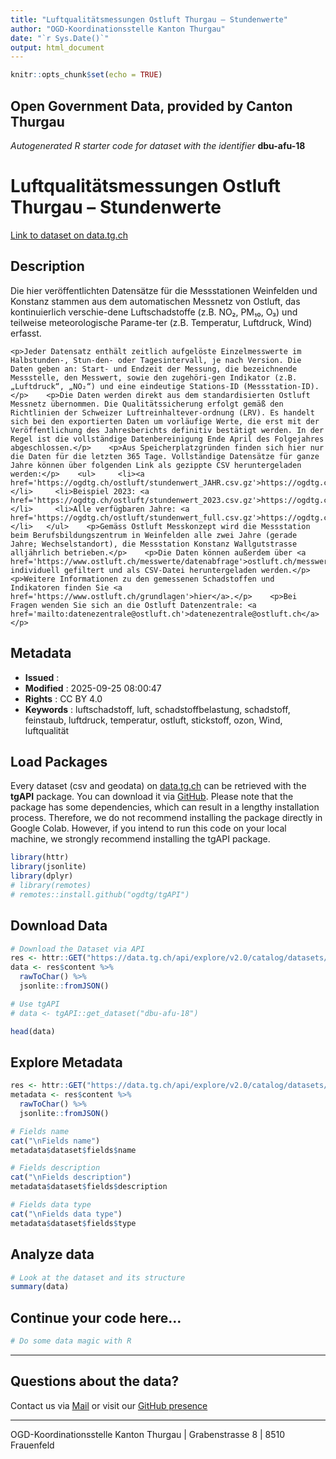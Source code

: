 ```yaml
---
title: "Luftqualitätsmessungen Ostluft Thurgau – Stundenwerte"
author: "OGD-Koordinationsstelle Kanton Thurgau"
date: "`r Sys.Date()`"
output: html_document
---
```


```r
knitr::opts_chunk$set(echo = TRUE)
```

## Open Government Data, provided by **Canton Thurgau**
*Autogenerated R starter code for dataset with the identifier* **dbu-afu-18**


# **Luftqualitätsmessungen Ostluft Thurgau – Stundenwerte**

[Link to dataset on data.tg.ch](https://data.tg.ch/explore/dataset/dbu-afu-18/information/)

## Description

<p>Die hier veröffentlichten Datensätze für die Messstationen Weinfelden und Konstanz stammen aus dem automatischen Messnetz von Ostluft, das kontinuierlich verschie-dene Luftschadstoffe (z.B. NO₂, PM₁₀, O₃) und teilweise meteorologische Parame-ter (z.B. Temperatur, Luftdruck, Wind) erfasst.</p>    <p>Jeder Datensatz enthält zeitlich aufgelöste Einzelmesswerte im Halbstunden-, Stun-den- oder Tagesintervall, je nach Version. Die Daten geben an: Start- und Endzeit der Messung, die bezeichnende Messstelle, den Messwert, sowie den zugehöri-gen Indikator (z.B. „Luftdruck“, „NO₂“) und eine eindeutige Stations-ID (Messstation-ID).</p>    <p>Die Daten werden direkt aus dem standardisierten Ostluft Messnetz übernommen. Die Qualitätssicherung erfolgt gemäß den Richtlinien der Schweizer Luftreinhaltever-ordnung (LRV). Es handelt sich bei den exportierten Daten um vorläufige Werte, die erst mit der Veröffentlichung des Jahresberichts definitiv bestätigt werden. In der Regel ist die vollständige Datenbereinigung Ende April des Folgejahres abgeschlossen.</p>    <p>Aus Speicherplatzgründen finden sich hier nur die Daten für die letzten 365 Tage. Vollständige Datensätze für ganze Jahre können über folgenden Link als gezippte CSV heruntergeladen werden:</p>    <ul>     <li><a href='https://ogdtg.ch/ostluft/stundenwert_JAHR.csv.gz'>https://ogdtg.ch/ostluft/stundenwert_JAHR.csv.gz</a></li>     <li>Beispiel 2023: <a href='https://ogdtg.ch/ostluft/stundenwert_2023.csv.gz'>https://ogdtg.ch/ostluft/stundenwert_2023.csv.gz</a></li>     <li>Alle verfügbaren Jahre: <a href='https://ogdtg.ch/ostluft/stundenwert_full.csv.gz'>https://ogdtg.ch/ostluft/stundenwert_full.csv.gz</a></li>   </ul>    <p>Gemäss Ostluft Messkonzept wird die Messstation beim Berufsbildungszentrum in Weinfelden alle zwei Jahre (gerade Jahre; Wechselstandort), die Messstation Konstanz Wallgutstrasse alljährlich betrieben.</p>    <p>Die Daten können außerdem über <a href='https://www.ostluft.ch/messwerte/datenabfrage'>ostluft.ch/messwerte/datenabfrage</a> individuell gefiltert und als CSV-Datei heruntergeladen werden.</p>    <p>Weitere Informationen zu den gemessenen Schadstoffen und Indikatoren finden Sie <a href='https://www.ostluft.ch/grundlagen'>hier</a>.</p>    <p>Bei Fragen wenden Sie sich an die Ostluft Datenzentrale: <a href='mailto:datenezentrale@ostluft.ch'>datenezentrale@ostluft.ch</a></p>

## Metadata

- **Issued**                   : 
- **Modified**                 : 2025-09-25 08:00:47
- **Rights**                   : CC BY 4.0
- **Keywords**                 : luftschadstoff, luft, schadstoffbelastung, schadstoff, feinstaub, luftdruck, temperatur, ostluft, stickstoff, ozon, Wind, luftqualität

## Load Packages

Every dataset (csv and geodata) on [data.tg.ch](https://data.tg.ch/pages/start/) can be retrieved with the **tgAPI** package. You can download it via [GitHub](https://github.com/ogdtg/tgAPI). Please note that the package has some dependencies, which can result in a lengthy installation process. Therefore, we do not recommend installing the package directly in Google Colab. However, if you intend to run this code on your local machine, we strongly recommend installing the tgAPI package.

```r
library(httr)
library(jsonlite)
library(dplyr)
# library(remotes)
# remotes::install.github("ogdtg/tgAPI")

```


## Download Data


```r
# Download the Dataset via API
res <- httr::GET("https://data.tg.ch/api/explore/v2.0/catalog/datasets/dbu-afu-18/exports/json")
data <- res$content %>%
  rawToChar() %>%
  jsonlite::fromJSON()

# Use tgAPI
# data <- tgAPI::get_dataset("dbu-afu-18")

head(data)

```


## Explore Metadata

```r

res <- httr::GET("https://data.tg.ch/api/explore/v2.0/catalog/datasets/dbu-afu-18")
metadata <- res$content %>%
  rawToChar() %>%
  jsonlite::fromJSON()

# Fields name
cat("\nFields name")
metadata$dataset$fields$name

# Fields description
cat("\nFields description")
metadata$dataset$fields$description

# Fields data type
cat("\nFields data type")
metadata$dataset$fields$type

```


## Analyze data

```r

# Look at the dataset and its structure
summary(data)

```


## Continue your code here...


```r
# Do some data magic with R
```

------------------------------------------------------------------------

## Questions about the data?

Contact us via [Mail](mailto:ogd@tg.ch) or visit our [GitHub presence](https://github.com/ogdtg)


------------------------------------------------------------------------

OGD-Koordinationsstelle Kanton Thurgau | Grabenstrasse 8 | 8510 Frauenfeld
